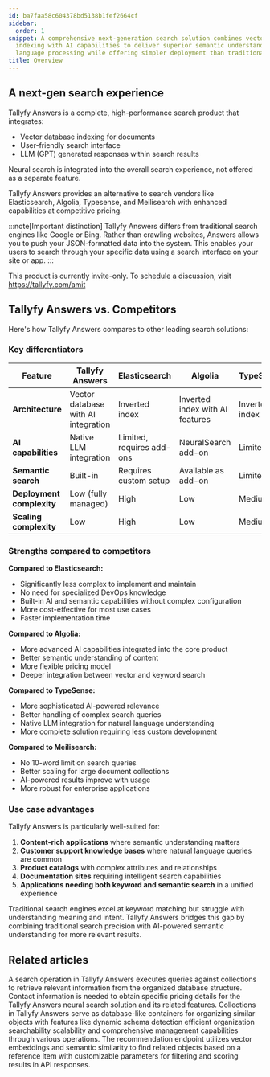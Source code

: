 ```yaml
---
id: ba7faa58c604378bd5138b1fef2664cf
sidebar:
  order: 1
snippet: A comprehensive next-generation search solution combines vector database
  indexing with AI capabilities to deliver superior semantic understanding and natural
  language processing while offering simpler deployment than traditional search engines.
title: Overview
---
```


## A next-gen search experience

Tallyfy Answers is a complete, high-performance search product that integrates:

* Vector database indexing for documents
* User-friendly search interface
* LLM (GPT) generated responses within search results

Neural search is integrated into the overall search experience, not offered as a separate feature.

Tallyfy Answers provides an alternative to search vendors like Elasticsearch, Algolia, Typesense, and Meilisearch with enhanced capabilities at competitive pricing.

:::note[Important distinction]
Tallyfy Answers differs from traditional search engines like Google or Bing. Rather than crawling websites, Answers allows you to push your JSON-formatted data into the system. This enables your users to search through your specific data using a search interface on your site or app.
:::

This product is currently invite-only. To schedule a discussion, visit https://tallyfy.com/amit

## Tallyfy Answers vs. Competitors

Here's how Tallyfy Answers compares to other leading search solutions:

### Key differentiators

| Feature | Tallyfy Answers | Elasticsearch | Algolia | TypeSense | Meilisearch |
|---------|----------------|--------------|---------|-----------|-------------|
| **Architecture** | Vector database with AI integration | Inverted index | Inverted index with AI features | Inverted index | Inverted index |
| **AI capabilities** | Native LLM integration | Limited, requires add-ons | NeuralSearch add-on | Limited | Limited |
| **Semantic search** | Built-in | Requires custom setup | Available as add-on | Limited | Limited |
| **Deployment complexity** | Low (fully managed) | High | Low | Medium | Medium |
| **Scaling complexity** | Low | High | Low | Medium | Medium |

### Strengths compared to competitors

**Compared to Elasticsearch:**
- Significantly less complex to implement and maintain
- No need for specialized DevOps knowledge
- Built-in AI and semantic capabilities without complex configuration
- More cost-effective for most use cases
- Faster implementation time

**Compared to Algolia:**
- More advanced AI capabilities integrated into the core product
- Better semantic understanding of content
- More flexible pricing model
- Deeper integration between vector and keyword search

**Compared to TypeSense:**
- More sophisticated AI-powered relevance
- Better handling of complex search queries
- Native LLM integration for natural language understanding
- More complete solution requiring less custom development

**Compared to Meilisearch:**
- No 10-word limit on search queries
- Better scaling for large document collections
- AI-powered results improve with usage
- More robust for enterprise applications

### Use case advantages

Tallyfy Answers is particularly well-suited for:

1. **Content-rich applications** where semantic understanding matters
2. **Customer support knowledge bases** where natural language queries are common
3. **Product catalogs** with complex attributes and relationships
4. **Documentation sites** requiring intelligent search capabilities
5. **Applications needing both keyword and semantic search** in a unified experience

Traditional search engines excel at keyword matching but struggle with understanding meaning and intent. Tallyfy Answers bridges this gap by combining traditional search precision with AI-powered semantic understanding for more relevant results.


## Related articles
<CardGrid>
<LinkTitleCard header="<b>Answers > Search</b>" href="/products/answers/search/" > A search operation in Tallyfy Answers executes queries against collections to retrieve relevant information from the organized database structure. </LinkTitleCard>
<LinkTitleCard header="<b>Answers > Pricing for Answers neural search</b>" href="/products/answers/pricing/" > Contact information is needed to obtain specific pricing details for the Tallyfy Answers neural search solution and its related features. </LinkTitleCard>
<LinkTitleCard header="<b>Answers > Collections</b>" href="/products/answers/collections/" > Collections in Tallyfy Answers serve as database-like containers for organizing similar objects with features like dynamic schema detection efficient organization searchability scalability and comprehensive management capabilities through various operations. </LinkTitleCard>
<LinkTitleCard header="<b>Search > Find similar objects</b>" href="/products/answers/search/find-similar-objects/" > The recommendation endpoint utilizes vector embeddings and semantic similarity to find related objects based on a reference item with customizable parameters for filtering and scoring results in API responses. </LinkTitleCard>
</CardGrid>